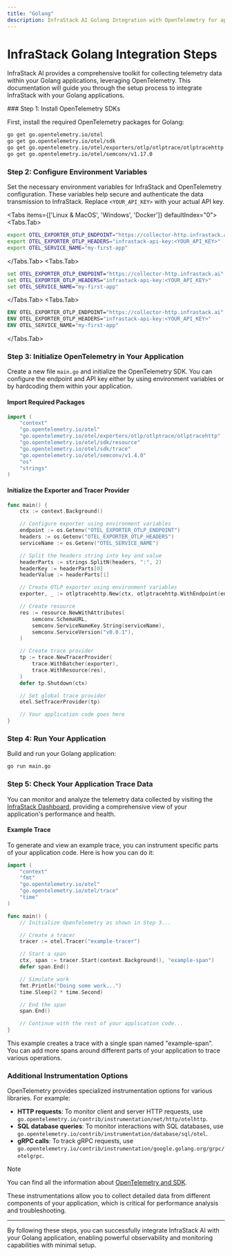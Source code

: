 ```yaml
---
title: "Golang"
description: InfraStack AI Golang Integration with OpenTelemetry for application performance monitoring.
---
```



# InfraStack Golang Integration Steps

InfraStack AI provides a comprehensive toolkit for collecting telemetry data within your Golang applications, leveraging OpenTelemetry. This documentation will guide you through the setup process to integrate InfraStack with your Golang applications.

<Steps>
### Step 1: Install OpenTelemetry SDKs

First, install the required OpenTelemetry packages for Golang:

```sh
go get go.opentelemetry.io/otel
go get go.opentelemetry.io/otel/sdk
go get go.opentelemetry.io/otel/exporters/otlp/otlptrace/otlptracehttp
go get go.opentelemetry.io/otel/semconv/v1.17.0
```

### Step 2: Configure Environment Variables

Set the necessary environment variables for InfraStack and OpenTelemetry configuration. These variables help secure and authenticate the data transmission to InfraStack. Replace `<YOUR_API_KEY>` with your actual API key.

<Tabs items={['Linux & MacOS', 'Windows', 'Docker']} defaultIndex="0">
<Tabs.Tab>
```bash
export OTEL_EXPORTER_OTLP_ENDPOINT="https://collector-http.infrastack.ai"
export OTEL_EXPORTER_OTLP_HEADERS="infrastack-api-key:<YOUR_API_KEY>"
export OTEL_SERVICE_NAME="my-first-app"
```
</Tabs.Tab>
<Tabs.Tab>
```cmd
set OTEL_EXPORTER_OTLP_ENDPOINT="https://collector-http.infrastack.ai"
set OTEL_EXPORTER_OTLP_HEADERS="infrastack-api-key:<YOUR_API_KEY>"
set OTEL_SERVICE_NAME="my-first-app"
```
</Tabs.Tab>
<Tabs.Tab>
```dockerfile
ENV OTEL_EXPORTER_OTLP_ENDPOINT="https://collector-http.infrastack.ai"
ENV OTEL_EXPORTER_OTLP_HEADERS="infrastack-api-key:<YOUR_API_KEY>"
ENV OTEL_SERVICE_NAME="my-first-app"
```
</Tabs.Tab>
</Tabs>

### Step 3: Initialize OpenTelemetry in Your Application

Create a new file `main.go` and initialize the OpenTelemetry SDK. You can configure the endpoint and API key either by using environment variables or by hardcoding them within your application.

#### Import Required Packages

```go
import (
    "context"
    "go.opentelemetry.io/otel"
    "go.opentelemetry.io/otel/exporters/otlp/otlptrace/otlptracehttp"
    "go.opentelemetry.io/otel/sdk/resource"
    "go.opentelemetry.io/otel/sdk/trace"
    "go.opentelemetry.io/otel/semconv/v1.4.0"
    "os"
    "strings"
)
```

#### Initialize the Exporter and Tracer Provider

```go
func main() {
    ctx := context.Background()

    // Configure exporter using environment variables
    endpoint := os.Getenv("OTEL_EXPORTER_OTLP_ENDPOINT")
    headers := os.Getenv("OTEL_EXPORTER_OTLP_HEADERS")
    serviceName := os.Getenv("OTEL_SERVICE_NAME")

    // Split the headers string into key and value
    headerParts := strings.SplitN(headers, ":", 2)
    headerKey := headerParts[0]
    headerValue := headerParts[1]

    // Create OTLP exporter using environment variables
    exporter, _ := otlptracehttp.New(ctx, otlptracehttp.WithEndpoint(endpoint), otlptracehttp.WithHeaders(map[string]string{headerKey: headerValue}))

    // Create resource
    res := resource.NewWithAttributes(
        semconv.SchemaURL,
        semconv.ServiceNameKey.String(serviceName),
        semconv.ServiceVersion("v0.0.1"),
    )

    // Create trace provider
    tp := trace.NewTracerProvider(
        trace.WithBatcher(exporter),
        trace.WithResource(res),
    )
    defer tp.Shutdown(ctx)

    // Set global trace provider
    otel.SetTracerProvider(tp)

    // Your application code goes here
}
```

### Step 4: Run Your Application

Build and run your Golang application:

```sh
go run main.go
```

### Step 5: Check Your Application Trace Data

You can monitor and analyze the telemetry data collected by visiting the [InfraStack Dashboard](https://app.infrastack.ai/), providing a comprehensive view of your application's performance and health.

#### Example Trace

To generate and view an example trace, you can instrument specific parts of your application code. Here is how you can do it:

```go
import (
    "context"
    "fmt"
    "go.opentelemetry.io/otel"
    "go.opentelemetry.io/otel/trace"
    "time"
)

func main() {
    // Initialize OpenTelemetry as shown in Step 3...

    // Create a tracer
    tracer := otel.Tracer("example-tracer")

    // Start a span
    ctx, span := tracer.Start(context.Background(), "example-span")
    defer span.End()

    // Simulate work
    fmt.Println("Doing some work...")
    time.Sleep(2 * time.Second)

    // End the span
    span.End()

    // Continue with the rest of your application code...
}
```

This example creates a trace with a single span named "example-span". You can add more spans around different parts of your application to trace various operations.

</Steps>

### Additional Instrumentation Options

OpenTelemetry provides specialized instrumentation options for various libraries. For example:

- **HTTP requests**: To monitor client and server HTTP requests, use `go.opentelemetry.io/contrib/instrumentation/net/http/otelhttp`.
- **SQL database queries**: To monitor interactions with SQL databases, use `go.opentelemetry.io/contrib/instrumentation/database/sql/otel`.
- **gRPC calls**: To track gRPC requests, use `go.opentelemetry.io/contrib/instrumentation/google.golang.org/grpc/otelgrpc`.

> [!NOTE]
> You can find all the information about [OpenTelemetry and SDK](https://opentelemetry.io/docs/).

These instrumentations allow you to collect detailed data from different components of your application, which is critical for performance analysis and troubleshooting.

---

By following these steps, you can successfully integrate InfraStack AI with your Golang application, enabling powerful observability and monitoring capabilities with minimal setup.
